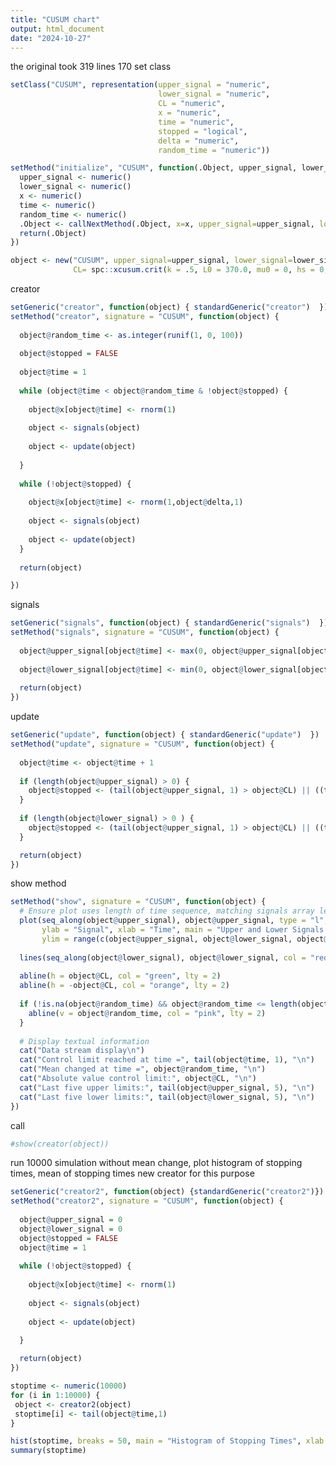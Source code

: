 ---
title: "CUSUM chart"
output: html_document
date: "2024-10-27"
---
the original took 319 lines 170 
set class
```{r}
setClass("CUSUM", representation(upper_signal = "numeric",
                                 lower_signal = "numeric",
                                 CL = "numeric",
                                 x = "numeric",
                                 time = "numeric",
                                 stopped = "logical",
                                 delta = "numeric",
                                 random_time = "numeric"))

setMethod("initialize", "CUSUM", function(.Object, upper_signal, lower_signal, CL, x, time, stopped, delta) {
  upper_signal <- numeric()
  lower_signal <- numeric()
  x <- numeric()
  time <- numeric()
  random_time <- numeric()
  .Object <- callNextMethod(.Object, x=x, upper_signal=upper_signal, lower_signal=lower_signal, CL=CL, time=time, delta=delta)
  return(.Object)
})
```

```{r}
object <- new("CUSUM", upper_signal=upper_signal, lower_signal=lower_signal, 
              CL= spc::xcusum.crit(k = .5, L0 = 370.0, mu0 = 0, hs = 0, sided = "two",r = 30), time=time, delta=1)
```

creator
```{r}
setGeneric("creator", function(object) { standardGeneric("creator")  })
setMethod("creator", signature = "CUSUM", function(object) {
    
  object@random_time <- as.integer(runif(1, 0, 100))
  
  object@stopped = FALSE
  
  object@time = 1 
  
  while (object@time < object@random_time & !object@stopped) {
    
    object@x[object@time] <- rnorm(1)
    
    object <- signals(object)
    
    object <- update(object)
   
  }
  
  while (!object@stopped) {
    
    object@x[object@time] <- rnorm(1,object@delta,1)
    
    object <- signals(object)
    
    object <- update(object)
  }
  
  return(object)

})
```

signals
```{r}
setGeneric("signals", function(object) { standardGeneric("signals")  })
setMethod("signals", signature = "CUSUM", function(object) {
  
  object@upper_signal[object@time] <- max(0, object@upper_signal[object@time - 1] + object@x[object@time] - 0.5)
  
  object@lower_signal[object@time] <- min(0, object@lower_signal[object@time - 1] + object@x[object@time] + 0.5)
  
  return(object)
})
```

update
```{r}
setGeneric("update", function(object) { standardGeneric("update")  })
setMethod("update", signature = "CUSUM", function(object) {
  
  object@time <- object@time + 1
  
  if (length(object@upper_signal) > 0) {
    object@stopped <- (tail(object@upper_signal, 1) > object@CL) || ((tail(object@lower_signal, 1)) < -object@CL)
  }
  
  if (length(object@lower_signal) > 0 ) {
    object@stopped <- (tail(object@upper_signal, 1) > object@CL) || ((tail(object@lower_signal, 1)) < -object@CL)
  }

  return(object)
})
```

show method 
```{r}
setMethod("show", signature = "CUSUM", function(object) {
  # Ensure plot uses length of time sequence, matching signals array lengths
  plot(seq_along(object@upper_signal), object@upper_signal, type = "l", col = "blue",
       ylab = "Signal", xlab = "Time", main = "Upper and Lower Signals Over Time",
       ylim = range(c(object@upper_signal, object@lower_signal, object@CL, -object@CL)))
  
  lines(seq_along(object@lower_signal), object@lower_signal, col = "red")
  
  abline(h = object@CL, col = "green", lty = 2)
  abline(h = -object@CL, col = "orange", lty = 2)
  
  if (!is.na(object@random_time) && object@random_time <= length(object@upper_signal)) {
    abline(v = object@random_time, col = "pink", lty = 2)
  }
  
  # Display textual information
  cat("Data stream display\n")
  cat("Control limit reached at time =", tail(object@time, 1), "\n")
  cat("Mean changed at time =", object@random_time, "\n")
  cat("Absolute value control limit:", object@CL, "\n")
  cat("Last five upper limits:", tail(object@upper_signal, 5), "\n")
  cat("Last five lower limits:", tail(object@lower_signal, 5), "\n")
})
```

call
```{r}
#show(creator(object))
```

run 10000 simulation without mean change, plot histogram of stopping times, mean of stopping times 
new creator for this purpose 
```{r}
setGeneric("creator2", function(object) {standardGeneric("creator2")})
setMethod("creator2", signature = "CUSUM", function(object) {
  
  object@upper_signal = 0 
  object@lower_signal = 0
  object@stopped = FALSE
  object@time = 1 
  
  while (!object@stopped) {
    
    object@x[object@time] <- rnorm(1)
    
    object <- signals(object)
    
    object <- update(object)
   
  }

  return(object)
})
```
```{r}
stoptime <- numeric(10000)
for (i in 1:10000) {
 object <- creator2(object)
 stoptime[i] <- tail(object@time,1)
}

hist(stoptime, breaks = 50, main = "Histogram of Stopping Times", xlab = "Stopping Time", col = "lightblue")
summary(stoptime)
```





